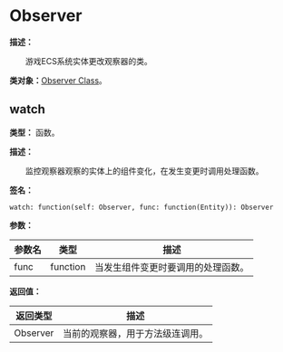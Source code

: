 
# Observer

**描述：**

&emsp;&emsp;游戏ECS系统实体更改观察器的类。

**类对象：**[Observer Class](/docs/api/Class%20Object/Observer)。

## watch

**类型：** 函数。

**描述：**

&emsp;&emsp;监控观察器观察的实体上的组件变化，在发生变更时调用处理函数。

**签名：**
```tl
watch: function(self: Observer, func: function(Entity)): Observer
```

**参数：**

| 参数名 | 类型 | 描述 |
| --- | --- | --- |
| func | function | 当发生组件变更时要调用的处理函数。 |

**返回值：**

| 返回类型 | 描述 |
| --- | --- |
| Observer | 当前的观察器，用于方法级连调用。 |